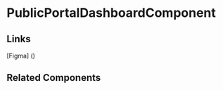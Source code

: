 <!-- public-portal-dashboard.stories.mdx -->


<Meta title="QTD Components/public-portal/public-portal-dashboard/README" component={PublicPortalDashboardComponent} />

# PublicPortalDashboardComponent

<ArgsTable of={PublicPortalDashboardComponent} />

## Links

[Figma] ()

## Related Components
